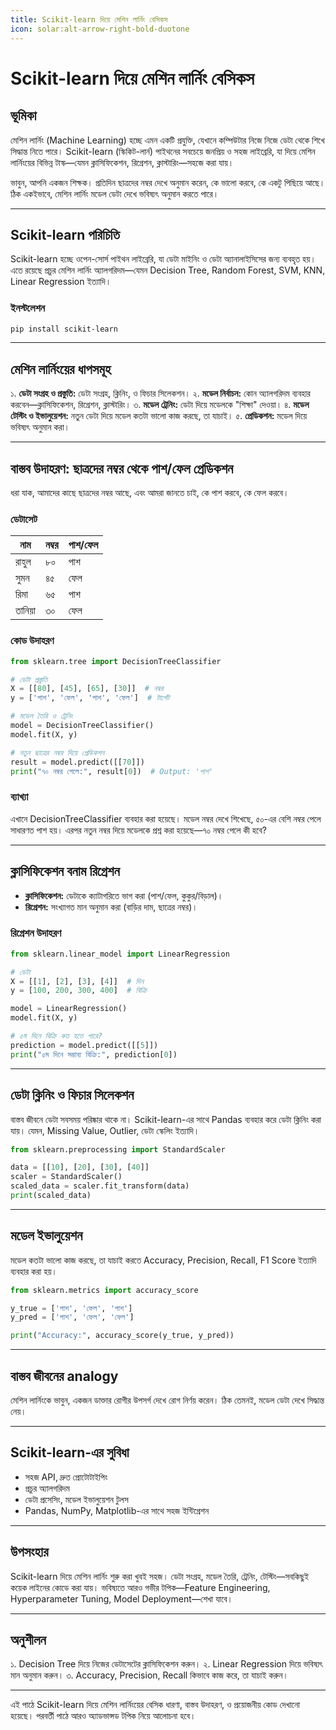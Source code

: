 ```yaml
---
title: Scikit-learn দিয়ে মেশিন লার্নিং বেসিকস
icon: solar:alt-arrow-right-bold-duotone
---
```


# Scikit-learn দিয়ে মেশিন লার্নিং বেসিকস

## ভূমিকা

মেশিন লার্নিং (Machine Learning) হচ্ছে এমন একটি প্রযুক্তি, যেখানে কম্পিউটার নিজে নিজে ডেটা থেকে শিখে সিদ্ধান্ত নিতে পারে। Scikit-learn (স্কিকিট-লার্ন) পাইথনের সবচেয়ে জনপ্রিয় ও সহজ লাইব্রেরি, যা দিয়ে মেশিন লার্নিংয়ের বিভিন্ন টাস্ক—যেমন ক্লাসিফিকেশন, রিগ্রেশন, ক্লাস্টারিং—সহজে করা যায়।

ভাবুন, আপনি একজন শিক্ষক। প্রতিদিন ছাত্রদের নম্বর দেখে অনুমান করেন, কে ভালো করবে, কে একটু পিছিয়ে আছে। ঠিক একইভাবে, মেশিন লার্নিং মডেল ডেটা দেখে ভবিষ্যৎ অনুমান করতে পারে।

---

## Scikit-learn পরিচিতি

Scikit-learn হচ্ছে ওপেন-সোর্স পাইথন লাইব্রেরি, যা ডেটা মাইনিং ও ডেটা অ্যানালাইসিসের জন্য ব্যবহৃত হয়। এতে রয়েছে প্রচুর মেশিন লার্নিং অ্যালগরিদম—যেমন Decision Tree, Random Forest, SVM, KNN, Linear Regression ইত্যাদি।

### ইনস্টলেশন

```bash
pip install scikit-learn
```

---

## মেশিন লার্নিংয়ের ধাপসমূহ

১. **ডেটা সংগ্রহ ও প্রস্তুতি:** ডেটা সংগ্রহ, ক্লিনিং, ও ফিচার সিলেকশন।
২. **মডেল নির্বাচন:** কোন অ্যালগরিদম ব্যবহার করবেন—ক্লাসিফিকেশন, রিগ্রেশন, ক্লাস্টারিং।
৩. **মডেল ট্রেনিং:** ডেটা দিয়ে মডেলকে "শিক্ষা" দেওয়া।
৪. **মডেল টেস্টিং ও ইভালুয়েশন:** নতুন ডেটা দিয়ে মডেল কতটা ভালো কাজ করছে, তা যাচাই।
৫. **প্রেডিকশন:** মডেল দিয়ে ভবিষ্যৎ অনুমান করা।

---

## বাস্তব উদাহরণ: ছাত্রদের নম্বর থেকে পাশ/ফেল প্রেডিকশন

ধরা যাক, আমাদের কাছে ছাত্রদের নম্বর আছে, এবং আমরা জানতে চাই, কে পাশ করবে, কে ফেল করবে।

### ডেটাসেট

| নাম   | নম্বর | পাশ/ফেল |
|-------|------|---------|
| রাহুল | ৮০   | পাশ     |
| সুমন  | ৪৫   | ফেল     |
| রিমা  | ৬৫   | পাশ     |
| তানিয়া| ৩০   | ফেল     |

### কোড উদাহরণ

```python
from sklearn.tree import DecisionTreeClassifier

# ডেটা প্রস্তুতি
X = [[80], [45], [65], [30]]  # নম্বর
y = ['পাশ', 'ফেল', 'পাশ', 'ফেল']  # টার্গেট

# মডেল তৈরি ও ট্রেনিং
model = DecisionTreeClassifier()
model.fit(X, y)

# নতুন ছাত্রের নম্বর দিয়ে প্রেডিকশন
result = model.predict([[70]])
print("৭০ নম্বর পেলে:", result[0])  # Output: 'পাশ'
```

### ব্যাখ্যা

এখানে DecisionTreeClassifier ব্যবহার করা হয়েছে। মডেল নম্বর দেখে শিখেছে, ৫০-এর বেশি নম্বর পেলে সাধারণত পাশ হয়। এরপর নতুন নম্বর দিয়ে মডেলকে প্রশ্ন করা হয়েছে—৭০ নম্বর পেলে কী হবে?

---

## ক্লাসিফিকেশন বনাম রিগ্রেশন

- **ক্লাসিফিকেশন:** ডেটাকে ক্যাটাগরিতে ভাগ করা (পাশ/ফেল, কুকুর/বিড়াল)।
- **রিগ্রেশন:** সংখ্যাগত মান অনুমান করা (বাড়ির দাম, ছাত্রের নম্বর)।

### রিগ্রেশন উদাহরণ

```python
from sklearn.linear_model import LinearRegression

# ডেটা
X = [[1], [2], [3], [4]]  # দিন
y = [100, 200, 300, 400]  # বিক্রি

model = LinearRegression()
model.fit(X, y)

# ৫ম দিনে বিক্রি কত হতে পারে?
prediction = model.predict([[5]])
print("৫ম দিনে সম্ভাব্য বিক্রি:", prediction[0])
```

---

## ডেটা ক্লিনিং ও ফিচার সিলেকশন

বাস্তব জীবনে ডেটা সবসময় পরিষ্কার থাকে না। Scikit-learn-এর সাথে Pandas ব্যবহার করে ডেটা ক্লিনিং করা যায়। যেমন, Missing Value, Outlier, ডেটা স্কেলিং ইত্যাদি।

```python
from sklearn.preprocessing import StandardScaler

data = [[10], [20], [30], [40]]
scaler = StandardScaler()
scaled_data = scaler.fit_transform(data)
print(scaled_data)
```

---

## মডেল ইভালুয়েশন

মডেল কতটা ভালো কাজ করছে, তা যাচাই করতে Accuracy, Precision, Recall, F1 Score ইত্যাদি ব্যবহার করা হয়।

```python
from sklearn.metrics import accuracy_score

y_true = ['পাশ', 'ফেল', 'পাশ']
y_pred = ['পাশ', 'ফেল', 'ফেল']

print("Accuracy:", accuracy_score(y_true, y_pred))
```

---

## বাস্তব জীবনের analogy

মেশিন লার্নিংকে ভাবুন, একজন ডাক্তার রোগীর উপসর্গ দেখে রোগ নির্ণয় করেন। ঠিক তেমনই, মডেল ডেটা দেখে সিদ্ধান্ত নেয়।

---

## Scikit-learn-এর সুবিধা

- সহজ API, দ্রুত প্রোটোটাইপিং
- প্রচুর অ্যালগরিদম
- ডেটা প্রসেসিং, মডেল ইভালুয়েশন টুলস
- Pandas, NumPy, Matplotlib-এর সাথে সহজ ইন্টিগ্রেশন

---

## উপসংহার

Scikit-learn দিয়ে মেশিন লার্নিং শুরু করা খুবই সহজ। ডেটা সংগ্রহ, মডেল তৈরি, ট্রেনিং, টেস্টিং—সবকিছুই কয়েক লাইনের কোডে করা যায়। ভবিষ্যতে আরও গভীর টপিক—Feature Engineering, Hyperparameter Tuning, Model Deployment—শেখা যাবে।

---

## অনুশীলন

১. Decision Tree দিয়ে নিজের ডেটাসেটের ক্লাসিফিকেশন করুন।
২. Linear Regression দিয়ে ভবিষ্যৎ মান অনুমান করুন।
৩. Accuracy, Precision, Recall কিভাবে কাজ করে, তা যাচাই করুন।

---

এই পাঠে Scikit-learn দিয়ে মেশিন লার্নিংয়ের বেসিক ধারণা, বাস্তব উদাহরণ, ও প্রয়োজনীয় কোড দেখানো হয়েছে। পরবর্তী পাঠে আরও অ্যাডভান্সড টপিক নিয়ে আলোচনা হবে।

